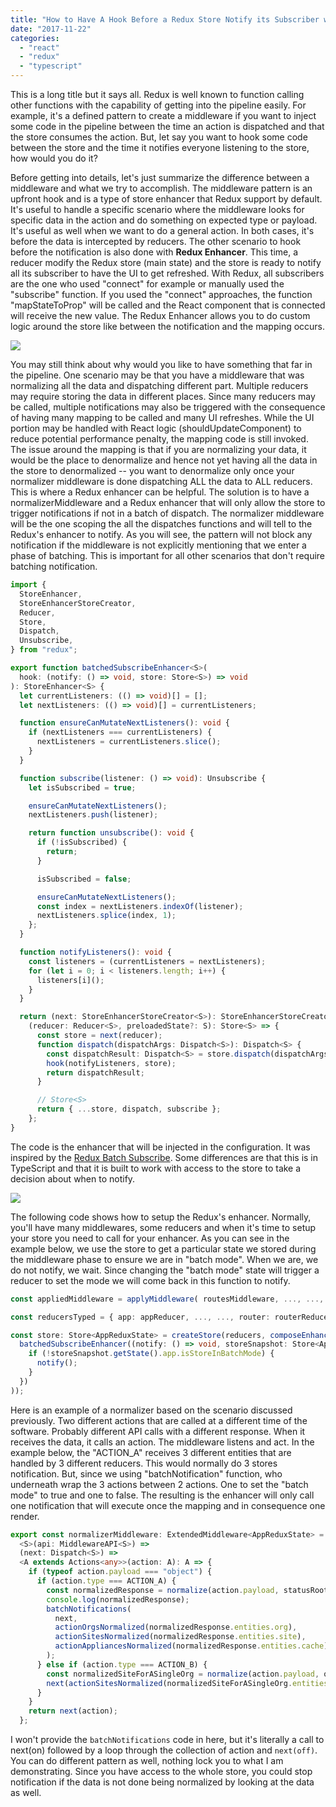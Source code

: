 ```yaml
---
title: "How to Have A Hook Before a Redux Store Notify its Subscriber with TypeScript"
date: "2017-11-22"
categories:
  - "react"
  - "redux"
  - "typescript"
---
```


This is a long title but it says all. Redux is well known to function calling other functions with the capability of getting into the pipeline easily. For example, it's a defined pattern to create a middleware if you want to inject some code in the pipeline between the time an action is dispatched and that the store consumes the action. But, let say you want to hook some code between the store and the time it notifies everyone listening to the store, how would you do it?

Before getting into details, let's just summarize the difference between a middleware and what we try to accomplish. The middleware pattern is an upfront hook and is a type of store enhancer that Redux support by default. It's useful to handle a specific scenario where the middleware looks for specific data in the action and do something on expected type or payload. It's useful as well when we want to do a general action. In both cases, it's before the data is intercepted by reducers. The other scenario to hook before the notification is also done with **Redux Enhancer**. This time, a reducer modify the Redux store (main state) and the store is ready to notify all its subscriber to have the UI to get refreshed. With Redux, all subscribers are the one who used "connect" for example or manually used the "subscribe" function. If you used the "connect" approaches, the function "mapStateToProp" will be called and the React component that is connected will receive the new value. The Redux Enhancer allows you to do custom logic around the store like between the notification and the mapping occurs.

![](/images/blog/ReduxEnhancer.png)

You may still think about why would you like to have something that far in the pipeline. One scenario may be that you have a middleware that was normalizing all the data and dispatching different part. Multiple reducers may require storing the data in different places. Since many reducers may be called, multiple notifications may also be triggered with the consequence of having many mapping to be called and many UI refreshes. While the UI portion may be handled with React logic (shouldUpdateComponent) to reduce potential performance penalty, the mapping code is still invoked. The issue around the mapping is that if you are normalizing your data, it would be the place to denormalize and hence not yet having all the data in the store to denormalized -- you want to denormalize only once your normalizer middleware is done dispatching ALL the data to ALL reducers. This is where a Redux enhancer can be helpful. The solution is to have a normalizerMiddleware and a Redux enhancer that will only allow the store to trigger notifications if not in a batch of dispatch. The normalizer middleware will be the one scoping the all the dispatches functions and will tell to the Redux's enhancer to notify. As you will see, the pattern will not block any notification if the middleware is not explicitly mentioning that we enter a phase of batching. This is important for all other scenarios that don't require batching notification.

```typescript
import {
  StoreEnhancer,
  StoreEnhancerStoreCreator,
  Reducer,
  Store,
  Dispatch,
  Unsubscribe,
} from "redux";

export function batchedSubscribeEnhancer<S>(
  hook: (notify: () => void, store: Store<S>) => void
): StoreEnhancer<S> {
  let currentListeners: (() => void)[] = [];
  let nextListeners: (() => void)[] = currentListeners;

  function ensureCanMutateNextListeners(): void {
    if (nextListeners === currentListeners) {
      nextListeners = currentListeners.slice();
    }
  }

  function subscribe(listener: () => void): Unsubscribe {
    let isSubscribed = true;

    ensureCanMutateNextListeners();
    nextListeners.push(listener);

    return function unsubscribe(): void {
      if (!isSubscribed) {
        return;
      }

      isSubscribed = false;

      ensureCanMutateNextListeners();
      const index = nextListeners.indexOf(listener);
      nextListeners.splice(index, 1);
    };
  }

  function notifyListeners(): void {
    const listeners = (currentListeners = nextListeners);
    for (let i = 0; i < listeners.length; i++) {
      listeners[i]();
    }
  }

  return (next: StoreEnhancerStoreCreator<S>): StoreEnhancerStoreCreator<S> =>
    (reducer: Reducer<S>, preloadedState?: S): Store<S> => {
      const store = next(reducer);
      function dispatch(dispatchArgs: Dispatch<S>): Dispatch<S> {
        const dispatchResult: Dispatch<S> = store.dispatch(dispatchArgs);
        hook(notifyListeners, store);
        return dispatchResult;
      }

      // Store<S>
      return { ...store, dispatch, subscribe };
    };
}
```

The code is the enhancer that will be injected in the configuration. It was inspired by the [Redux Batch Subscribe](https://github.com/tappleby/redux-batched-subscribe). Some differences are that this is in TypeScript and that it is built to work with access to the store to take a decision about when to notify.

![](/images/blog/ReduxEnhancerShort.png)

The following code shows how to setup the Redux's enhancer. Normally, you'll have many middlewares, some reducers and when it's time to setup your store you need to call for your enhancer. As you can see in the example below, we use the store to get a particular state we stored during the middleware phase to ensure we are in "batch mode". When we are, we do not notify, we wait. Since changing the "batch mode" state will trigger a reducer to set the mode we will come back in this function to notify.

```typescript
const appliedMiddleware = applyMiddleware( routesMiddleware, ..., ..., normalizerMiddleware);

const reducersTyped = { app: appReducer, ..., ..., router: routerReducer }; const reducers = combineReducers(reducersTyped);

const store: Store<AppReduxState> = createStore(reducers, composeEnhancers(appliedMiddleware,
  batchedSubscribeEnhancer((notify: () => void, storeSnapshot: Store<AppReduxState>) => {
    if (!storeSnapshot.getState().app.isStoreInBatchMode) {
      notify();
    }
  })
));
```

Here is an example of a normalizer based on the scenario discussed previously. Two different actions that are called at a different time of the software. Probably different API calls with a different response. When it receives the data, it calls an action. The middleware listens and act. In the example below, the "ACTION_A" receives 3 different entities that are handled by 3 different reducers. This would normally do 3 stores notification. But, since we using "batchNotification" function, who underneath wrap the 3 actions between 2 actions. One to set the "batch mode" to true and one to false. The resulting is the enhancer will only call one notification that will execute once the mapping and in consequence one render.

```typescript
export const normalizerMiddleware: ExtendedMiddleware<AppReduxState> =
  <S>(api: MiddlewareAPI<S>) =>
  (next: Dispatch<S>) =>
  <A extends Actions<any>>(action: A): A => {
    if (typeof action.payload === "object") {
      if (action.type === ACTION_A) {
        const normalizedResponse = normalize(action.payload, statusRoot);
        console.log(normalizedResponse);
        batchNotifications(
          next,
          actionOrgsNormalized(normalizedResponse.entities.org),
          actionSitesNormalized(normalizedResponse.entities.site),
          actionAppliancesNormalized(normalizedResponse.entities.cache)
        );
      } else if (action.type === ACTION_B) {
        const normalizedSiteForASingleOrg = normalize(action.payload, org);
        next(actionSitesNormalized(normalizedSiteForASingleOrg.entities.site));
      }
    }
    return next(action);
  };
```

I won't provide the `batchNotifications` code in here, but it's literally a call to next(on) followed by a loop through the collection of action and `next(off)`. You can do different pattern as well, nothing lock you to what I am demonstrating. Since you have access to the whole store, you could stop notification if the data is not done being normalized by looking at the data as well.
